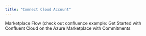 ```yaml
---
title: "Connect Cloud Account"
---
```


<div id="connect_cloud_account" class="registered_link"></div>

Marketplace Flow (check out confluence example: Get Started with Confluent Cloud on the Azure Marketplace with Commitments
